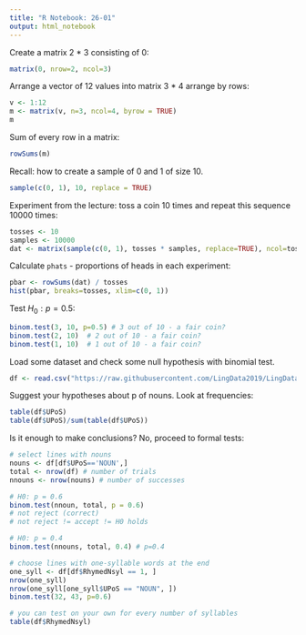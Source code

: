 ```yaml
---
title: "R Notebook: 26-01"
output: html_notebook
---
```

Create a matrix 2 * 3 consisting of 0: 

```r
matrix(0, nrow=2, ncol=3)
```

Arrange a vector of 12 values into matrix 3 * 4 arrange by rows:

```r
v <- 1:12
m <- matrix(v, n=3, ncol=4, byrow = TRUE)
m
```

Sum of every row in a matrix:

```r
rowSums(m)
```

Recall: how to create a sample of 0 and 1 of size 10.

```r
sample(c(0, 1), 10, replace = TRUE)
```

Experiment from the lecture: toss a coin 10 times and repeat this sequence 10000 times:

```r
tosses <- 10
samples <- 10000
dat <- matrix(sample(c(0, 1), tosses * samples, replace=TRUE), ncol=tosses, byrow=TRUE)
```

Calculate `phats` - proportions of heads in each experiment:

```r
pbar <- rowSums(dat) / tosses
hist(pbar, breaks=tosses, xlim=c(0, 1))
```

Test $H_0: p = 0.5$:

```r
binom.test(3, 10, p=0.5) # 3 out of 10 - a fair coin?
binom.test(2, 10)  # 2 out of 10 - a fair coin?
binom.test(1, 10)  # 1 out of 10 - a fair coin?
```

Load some dataset and check some null hypothesis with binomial test.

```r
df <- read.csv("https://raw.githubusercontent.com/LingData2019/LingData/master/seminars/26-01/poetry_last_in_lines.csv", sep = "\t")
```

Suggest your hypotheses about p of nouns. Look at frequencies:

```r
table(df$UPoS)
table(df$UPoS)/sum(table(df$UPoS))
```

Is it enough to make conclusions? No, proceed to formal tests:

```r
# select lines with nouns
nouns <- df[df$UPoS=='NOUN',]
total <- nrow(df) # number of trials
nnouns <- nrow(nouns) # number of successes
```

```r
# H0: p = 0.6
binom.test(nnoun, total, p = 0.6)
# not reject (correct)
# not reject != accept != H0 holds
```

```r
# H0: p = 0.4
binom.test(nnouns, total, 0.4) # p=0.4
```

```r
# choose lines with one-syllable words at the end
one_syll <- df[df$RhymedNsyl == 1, ]
nrow(one_syll)
nrow(one_syll[one_syll$UPoS == "NOUN", ])
binom.test(32, 43, p=0.6)
```

```r
# you can test on your own for every number of syllables
table(df$RhymedNsyl)
```

